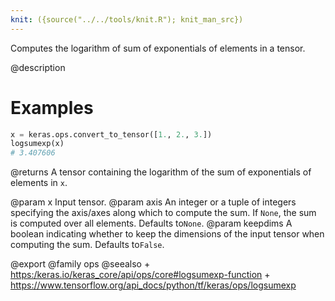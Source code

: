 ```yaml
---
knit: ({source("../../tools/knit.R"); knit_man_src})
---
```

Computes the logarithm of sum of exponentials of elements in a tensor.

@description

# Examples
```python
x = keras.ops.convert_to_tensor([1., 2., 3.])
logsumexp(x)
# 3.407606
```

@returns
A tensor containing the logarithm of the sum of exponentials of
elements in `x`.

@param x Input tensor.
@param axis An integer or a tuple of integers specifying the axis/axes
    along which to compute the sum. If `None`, the sum is computed
    over all elements. Defaults to`None`.
@param keepdims A boolean indicating whether to keep the dimensions of
    the input tensor when computing the sum. Defaults to`False`.

@export
@family ops
@seealso
+ <https:/keras.io/keras_core/api/ops/core#logsumexp-function>
+ <https://www.tensorflow.org/api_docs/python/tf/keras/ops/logsumexp>
